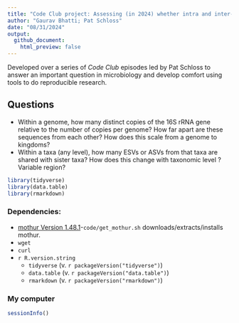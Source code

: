 ```yaml
---
title: "Code Club project: Assessing (in 2024) whether intra and inter-genomic variations hinder utility of ESVs & ASVs."
author: "Gaurav Bhatti; Pat Schloss"
date: "08/31/2024"
output:
  github_document:
    html_preview: false
---
```

Developed over a series of *Code Club* episodes led by Pat Schloss to answer an important question in microbiology and develop comfort using tools to do reproducible research.

## Questions
* Within a genome, how many distinct copies of the 16S rRNA gene
  relative to the number of copies per genome? How far apart are these
  sequences from each other? How does this scale from a genome to
  kingdoms?
* Within a taxa (any level), how many ESVs or ASVs from that taxa are shared
    with sister taxa? How does this change with taxonomic level ?
    Variable region?


```r
library(tidyverse)
library(data.table)
library(rmarkdown)
```


### Dependencies:
* [mothur  Version 1.48.1](https://github.com/mothur/mothur/releases)-`code/get_mothur.sh` downloads/extracts/installs mothur.
* `wget`
* `curl`
* `r R.version.string`
    * `tidyverse` (v. `r packageVersion("tidyverse")`)
    * `data.table` (v. `r packageVersion("data.table")`)
    * `rmarkdown` (v. `r packageVersion("rmarkdown")`)
    
### My computer

```r
sessionInfo()
```




